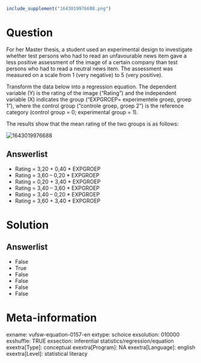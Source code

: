 ```r
include_supplement("1643019976688.png")
```

Question
========
For her Master thesis, a student used an experimental design to
investigate whether test persons who had to read an unfavourable news
item gave a less positive assessment of the image of a certain company
than test persons who had to read a neutral news item. The assessment
was measured on a scale from 1 (very negative) to 5 (very positive).  
  
Transform the data below into a regression equation. The dependent
variable (Y) is the rating of the image ("Rating") and the independent
variable (X) indicates the group ("EXPGROEP= experimentele groep, groep
1"), where the control group ("controle groep, groep 2") is the
reference category (control group = 0; experimental group = 1).  
  
The results show that the mean rating of the two groups is as follows:  
  
<img src="1643019976688.png" class="fr-fic fr-dii tvcss_2"
alt="1643019976688" />

Answerlist
----------
* Rating = 3,20 + 0,40 \* EXPGROEP
* Rating = 3,60 – 0,20 \* EXPGROEP
* Rating = 0,20 + 3,40 \* EXPGROEP
* Rating = 3,40 – 3,60 \* EXPGROEP
* Rating = 3,40 – 0,20 \* EXPGROEP
* Rating = 3,60 + 3,40 \* EXPGROEP

Solution
========










Answerlist
----------
* False
* True
* False
* False
* False
* False

Meta-information
================
exname: vufsw-equation-0157-en
extype: schoice
exsolution: 010000
exshuffle: TRUE
exsection: inferential statistics/regression/equation
exextra[Type]: conceptual
exextra[Program]: NA
exextra[Language]: english
exextra[Level]: statistical literacy

